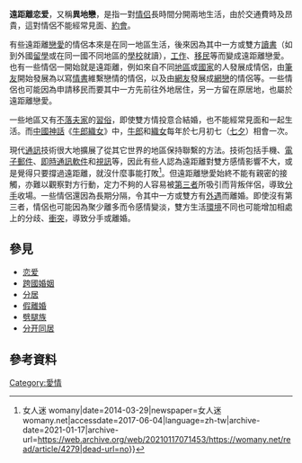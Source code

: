 {{Onesource|time=2021-05-20T18:54:50+00:00}}
{{noteTA
|T=zh-cn:异地恋; zh-tw:遠距離戀愛;
}}
'''遠距離恋爱'''，又稱'''異地戀'''，是指一對[[情侣|情侣]]長時間分開兩地生活，由於交通費時及昂貴，這對情侶不能經常見面、[[約會|約會]]。

有些遠距離[[亲密关系|戀愛]]的情侶本來是在同一地區生活，後來因為其中一方或雙方[[讀書|讀書]]（如到外國[[留學|留學]]或在同一國不同地區的[[學校|學校]]就讀），[[工作|工作]]、[[移民|移民]]等而變成遠距離戀愛。也有一些情侶一開始就是遠距離，例如來自不同[[地區|地區]]或[[國家|國家]]的人發展成情侶，由[[筆友|筆友]]開始發展為以寫[[情書|情書]]維繫戀情的情侶，以及由[[網絡友誼|網友]]發展成[[網戀|網戀]]的情侶等。一些情侶也可能因為申請移民而要其中一方先前往外地居住，另一方留在原居地，也屬於遠距離戀愛。

一些地區又有[[不落夫家|不落夫家]]的[[習俗|習俗]]，即使雙方情投意合結婚，也不能經常見面和一起生活。而[[中國神話|中國神話]]《[[牛郎織女|牛郎織女]]》中，[[牛郎|牛郎]]和[[織女|織女]]每年於七月初七（[[七夕|七夕]]）相會一次。

現代[[通訊|通訊]]技術很大地擴展了從其它世界的地區保持聯繫的方法。技術包括手機、[[電子郵件|電子郵件]]、[[即時通訊軟件|即時通訊軟件]]和[[視訊|視訊]]等，因此有些人認為遠距離對雙方感情影響不大，或是覺得只要撐過遠距離，就沒什麼事能打敗<ref>{{Cite news|url=https://womany.net/read/article/4279|title=如何維持遠距離？八個談過遠距離戀愛之後才懂的事 {{!}} 女人迷 womany|date=2014-03-29|newspaper=女人迷 womany.net|accessdate=2017-06-04|language=zh-tw|archive-date=2021-01-17|archive-url=https://web.archive.org/web/20210117071453/https://womany.net/read/article/4279|dead-url=no}}</ref>。但遠距離戀愛始終不能有親密的接觸，亦難以觀察對方行動，定力不夠的人容易被[[第三者_(愛情)|第三者]]所吸引而背叛伴侶，導致[[分手|分手]]收場。一些情侶還因為長期分隔，令其中一方或雙方有[[外遇|外遇]]而離婚。即使沒有第三者，情侶也可能因為聚少離多而令感情變淡，雙方生活[[環境|環境]]不同也可能增加相處上的分歧、[[衝突|衝突]]，導致分手或離婚。

== 參見 ==
* [[恋爱|恋爱]]
* [[跨國婚姻|跨國婚姻]]
* [[分居|分居]]
* [[假離婚|假離婚]]
* [[劈腿族|劈腿族]]
* [[分开同居|分开同居]]

== 參考資料 ==
<references />
[[Category:愛情|Category:愛情]]